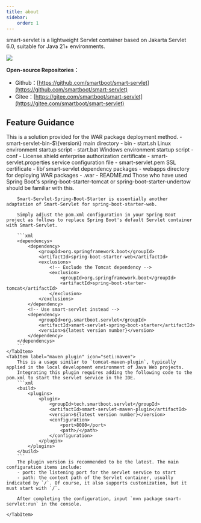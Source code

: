 ```yaml
---
title: about
sidebar:
    order: 1
---
```



smart-servlet is a lightweight Servlet container based on Jakarta Servlet 6.0, suitable for Java 21+ environments.

![](/smart-servlet/smart-servlet.svg)

**Open-source Repositories：**

- Github：[https://github.com/smartboot/smart-servlet](https://github.com/smartboot/smart-servlet)
- Gitee：[https://gitee.com/smartboot/smart-servlet](https://gitee.com/smartboot/smart-servlet)


## Feature Guidance

<Tabs>
    <TabItem label="tar Package" icon="seti:folder">
        This is a solution provided for the WAR package deployment method.
        <FileTree>
            - smart-servlet-bin-$\{version\} main directory
                - bin
                    - start.sh  Linux environment startup script
                    - start.bat Windows environment startup script
                - conf
                    - License.shield enterprise authorization certificate
                    - smart-servlet.properties service configuration file
                    - smart-servlet.pem SSL certificate
                - lib/  smart-servlet dependency packages
                - webapps directory for deploying WAR packages
                    - .war
                - README.md
        </FileTree>
    </TabItem>
    <TabItem label="springboot" icon="seti:spring">
        Those who have used Spring Boot's spring-boot-starter-tomcat or spring-boot-starter-undertow should be familiar with this.

        Smart-Servlet-Spring-Boot-Starter is essentially another adaptation of Smart-Servlet for spring-boot-starter-web.

        Simply adjust the pom.xml configuration in your Spring Boot project as follows to replace Spring Boot's default Servlet container with Smart-Servlet.

        ```xml
        <dependencys>
            <dependency>
                <groupId>org.springframework.boot</groupId>
                <artifactId>spring-boot-starter-web</artifactId>
                <exclusions>
                    <!-- Exclude the Tomcat dependency -->
                    <exclusion>
                        <groupId>org.springframework.boot</groupId>
                        <artifactId>spring-boot-starter-tomcat</artifactId>
                    </exclusion>
                </exclusions>
            </dependency>
            <!-- Use smart-servlet instead -->
            <dependency>
                <groupId>org.smartboot.servlet</groupId>
                <artifactId>smart-servlet-spring-boot-starter</artifactId>
                <version>${latest version number}</version>
            </dependency>
        </dependencys>
        ```
    </TabItem>
    <TabItem label="maven plugin" icon="seti:maven">
        This is a usage similar to `tomcat-maven-plugin`, typically applied in the local development environment of Java Web projects.
        Integrating this plugin requires adding the following code to the pom.xml to start the servlet service in the IDE.
        ```xml
        <build>
            <plugins>
                <plugin>
                    <groupId>tech.smartboot.servlet</groupId>
                    <artifactId>smart-servlet-maven-plugin</artifactId>
                    <version>${latest version number}</version>
                    <configuration>
                        <port>8080</port>
                        <path>/</path>
                    </configuration>
                </plugin>
            </plugins>
        </build>
        ```
        The plugin version is recommended to be the latest. The main configuration items include:
        - port: the listening port for the servlet service to start
        - path: the context path of the Servlet container, usually indicated by `/`. Of course, it also supports customization, but it must start with `/`.

        After completing the configuration, input `mvn package smart-servlet:run` in the console.

    </TabItem>
</Tabs>





